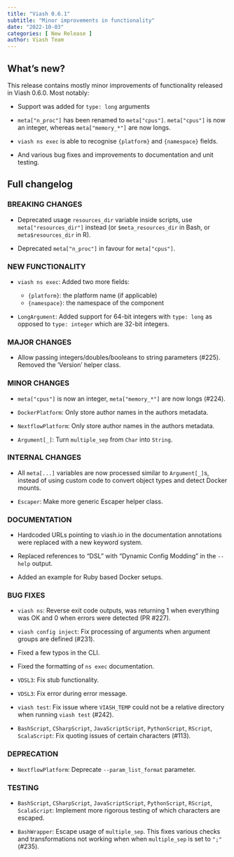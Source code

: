 ```yaml
---
title: "Viash 0.6.1"
subtitle: "Minor improvements in functionality"
date: "2022-10-03"
categories: [ New Release ]
author: Viash Team
---
```


## What's new?

This release contains mostly minor improvements of functionality released in Viash 0.6.0. Most notably:

* Support was added for `type: long` arguments

* `meta["n_proc"]` has been renamed to `meta["cpus"]`. `meta["cpus"]` is now an integer, whereas `meta["memory_*"]` are now longs.

* `viash ns exec` is able to recognise `{platform}` and `{namespace}` fields.

* And various bug fixes and improvements to documentation and unit testing.

## Full changelog

### BREAKING CHANGES

* Deprecated usage `resources_dir` variable inside scripts, use `meta["resources_dir"]` instead (or `$meta_resources_dir` in Bash, or `meta$resources_dir` in R).

* Deprecated `meta["n_proc"]` in favour for `meta["cpus"]`.

### NEW FUNCTIONALITY

* `viash ns exec`: Added two more fields:

  - `{platform}`: the platform name (if applicable)
  - `{namespace}`: the namespace of the component

* `LongArgument`: Added support for 64-bit integers with `type: long` as opposed to `type: integer` which are 32-bit integers.

### MAJOR CHANGES

* Allow passing integers/doubles/booleans to string parameters (#225). Removed the 'Version' helper class.

### MINOR CHANGES

* `meta["cpus"]` is now an integer, `meta["memory_*"]` are now longs (#224).

* `DockerPlatform`: Only store author names in the authors metadata.

* `NextflowPlatform`: Only store author names in the authors metadata.

* `Argument[_]`: Turn `multiple_sep` from `Char` into `String`.

### INTERNAL CHANGES

* All `meta[...]` variables are now processed similar to `Argument[_]`s, instead of using custom code to convert object types and detect Docker mounts.

* `Escaper`: Make more generic Escaper helper class.

### DOCUMENTATION

* Hardcoded URLs pointing to viash.io in the documentation annotations were replaced with a new keyword system.

* Replaced references to "DSL" with "Dynamic Config Modding" in the `--help` output.

* Added an example for Ruby based Docker setups.

### BUG FIXES

* `viash ns`: Reverse exit code outputs, was returning 1 when everything was OK and 0 when errors were detected (PR #227).

* `viash config inject`: Fix processing of arguments when argument groups are defined (#231).

* Fixed a few typos in the CLI.

* Fixed the formatting of `ns exec` documentation.

* `VDSL3`: Fix stub functionality.

* `VDSL3`: Fix error during error message.

* `viash test`: Fix issue where `VIASH_TEMP` could not be a relative directory when running `viash test` (#242).

* `BashScript`, `CSharpScript`, `JavaScriptScript`, `PythonScript`, `RScript`, `ScalaScript`: Fix quoting issues of certain characters (#113).

### DEPRECATION

* `NextflowPlatform`: Deprecate `--param_list_format` parameter.

### TESTING

* `BashScript`, `CSharpScript`, `JavaScriptScript`, `PythonScript`, `RScript`, `ScalaScript`: Implement more rigorous testing of which characters are escaped.

* `BashWrapper`: Escape usage of `multiple_sep`. This fixes various checks and transformations not working when when `multiple_sep` is set to `";"` (#235).

